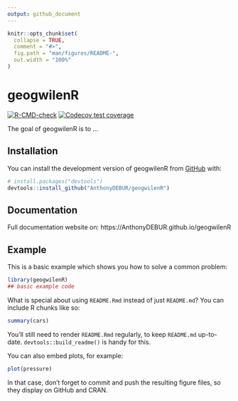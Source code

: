 ```yaml
---
output: github_document
---
```


<!-- README.md is generated from README.Rmd. Please edit that file -->

```r
knitr::opts_chunk$set(
  collapse = TRUE,
  comment = "#>",
  fig.path = "man/figures/README-",
  out.width = "100%"
)
```

# geogwilenR

<!-- badges: start -->
[![R-CMD-check](https://github.com/AnthonyDEBUR/geogwilenR/actions/workflows/R-CMD-check.yaml/badge.svg)](https://github.com/AnthonyDEBUR/geogwilenR/actions/workflows/R-CMD-check.yaml)
[![Codecov test coverage](https://codecov.io/gh/AnthonyDEBUR/geogwilenR/branch/master/graph/badge.svg)](https://app.codecov.io/gh/AnthonyDEBUR/geogwilenR?branch=master)
<!-- badges: end -->

The goal of geogwilenR is to ...

## Installation

You can install the development version of geogwilenR from [GitHub](https://github.com/) with:

``` r
# install.packages("devtools")
devtools::install_github("AnthonyDEBUR/geogwilenR")
```

## Documentation

Full documentation website on: https://AnthonyDEBUR.github.io/geogwilenR

## Example

This is a basic example which shows you how to solve a common problem:

```r
library(geogwilenR)
## basic example code
```

What is special about using `README.Rmd` instead of just `README.md`? You can include R chunks like so:

```r
summary(cars)
```

You'll still need to render `README.Rmd` regularly, to keep `README.md` up-to-date. `devtools::build_readme()` is handy for this.

You can also embed plots, for example:

```r
plot(pressure)
```

In that case, don't forget to commit and push the resulting figure files, so they display on GitHub and CRAN.
